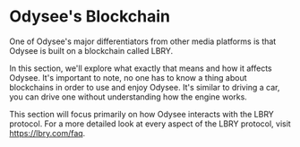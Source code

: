 # Odysee's Blockchain

One of Odysee's major differentiators from other media platforms is that Odysee is built on a blockchain called LBRY.

In this section, we'll explore what exactly that means and how it affects Odysee. It's important to note, no one has to know a thing about blockchains in order to use and enjoy Odysee. It's similar to driving a car, you can drive one without understanding how the engine works.

This section will focus primarily on how Odysee interacts with the LBRY protocol. For a more detailed look at every aspect of the LBRY protocol, visit https://lbry.com/faq.

<CategoryCards/>
